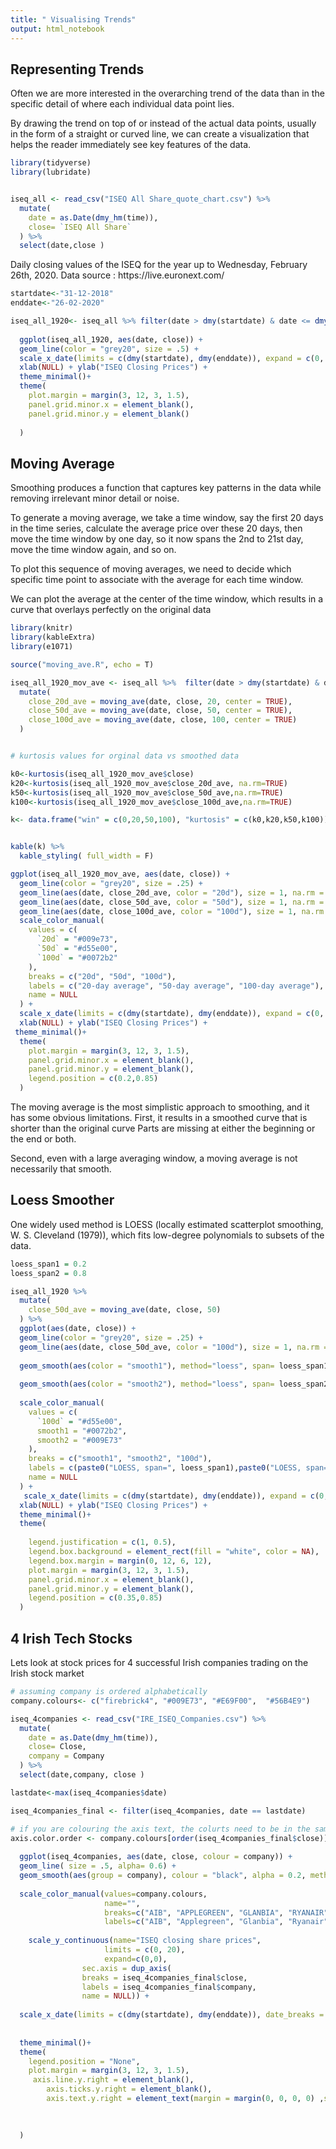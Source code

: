 ---
title: " Visualising Trends"
output: html_notebook
---

## Representing Trends

Often we are more interested in the overarching trend of the data than in the specific detail of where each individual data point lies.

By drawing the trend on top of or instead of the actual data points, usually in the form of a straight or curved line, we can create a visualization that helps the reader immediately see key features of the data.

```{r}
library(tidyverse)
library(lubridate)


iseq_all <- read_csv("ISEQ All Share_quote_chart.csv") %>%
  mutate(
    date = as.Date(dmy_hm(time)),
    close= `ISEQ All Share`
  ) %>%
  select(date,close )
```
Daily closing values of the ISEQ for the year up to Wednesday, February 26th, 2020.
Data source : https://live.euronext.com/
```{r}
startdate<-"31-12-2018"
enddate<-"26-02-2020"

iseq_all_1920<- iseq_all %>% filter(date > dmy(startdate) & date <= dmy(enddate)) 
  
  ggplot(iseq_all_1920, aes(date, close)) + 
  geom_line(color = "grey20", size = .5) + 
  scale_x_date(limits = c(dmy(startdate), dmy(enddate)), expand = c(0, 0), date_breaks = "2 month", date_labels="%b %y") +
  xlab(NULL) + ylab("ISEQ Closing Prices") +
  theme_minimal()+
  theme(
    plot.margin = margin(3, 12, 3, 1.5),
    panel.grid.minor.x = element_blank(),
    panel.grid.minor.y = element_blank()
    
  )
```

## Moving Average

Smoothing produces a function that captures key patterns in the data while removing irrelevant minor detail or noise.

To generate a moving average, we take a time window, say the first 20 days in the time series, calculate the average price over these 20 days, then move the time window by one day, so it now spans the 2nd to 21st day, move the time window again, and so on.

To plot this sequence of moving averages, we need to decide which specific time point to associate with the average for each time window.

We can plot the average at the center of the time window, which results in a curve that overlays perfectly on the original data

```{r}
library(knitr)
library(kableExtra)
library(e1071)

source("moving_ave.R", echo = T)
```
```{r}
iseq_all_1920_mov_ave <- iseq_all %>%  filter(date > dmy(startdate) & date <= dmy(enddate)) %>% 
  mutate(
    close_20d_ave = moving_ave(date, close, 20, center = TRUE),
    close_50d_ave = moving_ave(date, close, 50, center = TRUE),
    close_100d_ave = moving_ave(date, close, 100, center = TRUE)
  )


# kurtosis values for orginal data vs smoothed data

k0<-kurtosis(iseq_all_1920_mov_ave$close) 
k20<-kurtosis(iseq_all_1920_mov_ave$close_20d_ave, na.rm=TRUE) 
k50<-kurtosis(iseq_all_1920_mov_ave$close_50d_ave,na.rm=TRUE) 
k100<-kurtosis(iseq_all_1920_mov_ave$close_100d_ave,na.rm=TRUE) 

k<- data.frame("win" = c(0,20,50,100), "kurtosis" = c(k0,k20,k50,k100))


kable(k) %>%
  kable_styling( full_width = F)
```
```{r}
ggplot(iseq_all_1920_mov_ave, aes(date, close)) + 
  geom_line(color = "grey20", size = .25) +
  geom_line(aes(date, close_20d_ave, color = "20d"), size = 1, na.rm = TRUE) +
  geom_line(aes(date, close_50d_ave, color = "50d"), size = 1, na.rm = TRUE) +
  geom_line(aes(date, close_100d_ave, color = "100d"), size = 1, na.rm = TRUE) +
  scale_color_manual(
    values = c(
      `20d` = "#009e73",
      `50d` = "#d55e00",
      `100d` = "#0072b2"
    ),
    breaks = c("20d", "50d", "100d"),
    labels = c("20-day average", "50-day average", "100-day average"),
    name = NULL
  ) + 
  scale_x_date(limits = c(dmy(startdate), dmy(enddate)), expand = c(0, 0), date_breaks = "2 month", date_labels="%b %y") +
  xlab(NULL) + ylab("ISEQ Closing Prices") +
 theme_minimal()+
  theme(
    plot.margin = margin(3, 12, 3, 1.5),
    panel.grid.minor.x = element_blank(),
    panel.grid.minor.y = element_blank(),
    legend.position = c(0.2,0.85)
  )
```
The moving average is the most simplistic approach to smoothing, and it has some obvious limitations. First, it results in a smoothed curve that is shorter than the original curve Parts are missing at either the beginning or the end or both.

Second, even with a large averaging window, a moving average is not necessarily that smooth.


##  Loess Smoother

One widely used method is LOESS (locally estimated scatterplot smoothing, W. S. Cleveland (1979)), which fits low-degree polynomials to subsets of the data.

```{r}
loess_span1 = 0.2
loess_span2 = 0.8

iseq_all_1920 %>%
  mutate(
    close_50d_ave = moving_ave(date, close, 50)
  ) %>%
  ggplot(aes(date, close)) + 
  geom_line(color = "grey20", size = .25) +
  geom_line(aes(date, close_50d_ave, color = "100d"), size = 1, na.rm = TRUE) +
  
  geom_smooth(aes(color = "smooth1"), method="loess", span= loess_span1, size = 1, na.rm = TRUE, se = FALSE) +
  
  geom_smooth(aes(color = "smooth2"), method="loess", span= loess_span2, size = 1, na.rm = TRUE, se = FALSE) +
  
  scale_color_manual(
    values = c(
      `100d` = "#d55e00",
      smooth1 = "#0072b2",
      smooth2 = "#009E73"
    ),
    breaks = c("smooth1", "smooth2", "100d"),
    labels = c(paste0("LOESS, span=", loess_span1),paste0("LOESS, span=", loess_span2), "50-day average"),
    name = NULL
  ) + 
   scale_x_date(limits = c(dmy(startdate), dmy(enddate)), expand = c(0, 0), date_breaks = "2 month", date_labels="%b %y") +
  xlab(NULL) + ylab("ISEQ Closing Prices") +
  theme_minimal()+
  theme(
    
    legend.justification = c(1, 0.5),
    legend.box.background = element_rect(fill = "white", color = NA),
    legend.box.margin = margin(0, 12, 6, 12),
    plot.margin = margin(3, 12, 3, 1.5),
    panel.grid.minor.x = element_blank(),
    panel.grid.minor.y = element_blank(),
    legend.position = c(0.35,0.85)
  )
```

## 4 Irish Tech Stocks

Lets look at stock prices for 4 successful Irish companies trading on the Irish stock market
```{r}
# assuming company is ordered alphabetically
company.colours<- c("firebrick4", "#009E73", "#E69F00",  "#56B4E9")

iseq_4companies <- read_csv("IRE_ISEQ_Companies.csv") %>%
  mutate(
    date = as.Date(dmy_hm(time)),
    close= Close,
    company = Company
  ) %>%
  select(date,company, close )
```
```{r}
lastdate<-max(iseq_4companies$date)

iseq_4companies_final <- filter(iseq_4companies, date == lastdate)

# if you are colouring the axis text, the colurts need to be in the same order that the labels appeat on the axis
axis.color.order <- company.colours[order(iseq_4companies_final$close)]
  
  ggplot(iseq_4companies, aes(date, close, colour = company)) + 
  geom_line( size = .5, alpha= 0.6) + 
  geom_smooth(aes(group = company), colour = "black", alpha = 0.2, method="loess", span= 0.20, size = 0.4, na.rm = TRUE, se = FALSE) +
  
  scale_color_manual(values=company.colours,
                     name="",
                     breaks=c("AIB", "APPLEGREEN", "GLANBIA", "RYANAIR"),
                     labels=c("AIB", "Applegreen", "Glanbia", "Ryanair")) +
    
    scale_y_continuous(name="ISEQ closing share prices",
                     limits = c(0, 20),
                     expand=c(0,0),
                sec.axis = dup_axis(
                breaks = iseq_4companies_final$close,
                labels = iseq_4companies_final$company,
                name = NULL)) + 
    
  scale_x_date(limits = c(dmy(startdate), dmy(enddate)), date_breaks = "2 month", date_labels="%b %y", expand=c(0,0)) +
  
  
  theme_minimal()+
  theme(
    legend.position = "None",
    plot.margin = margin(3, 12, 3, 1.5),
     axis.line.y.right = element_blank(),
        axis.ticks.y.right = element_blank(),
        axis.text.y.right = element_text(margin = margin(0, 0, 0, 0) ,size = 8, colour = axis.color.order)
    

    
  )
```

